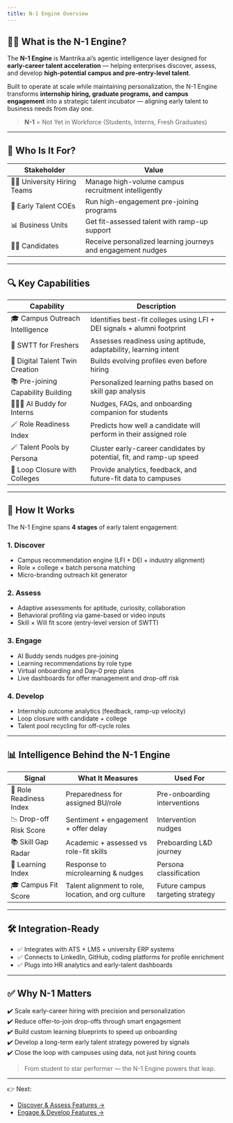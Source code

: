 ```yaml
---
title: N-1 Engine Overview
---
```


## 👩‍🎓 What is the N-1 Engine?

The **N-1 Engine** is Mantrika.ai’s agentic intelligence layer designed for **early-career talent acceleration** — helping enterprises discover, assess, and develop **high-potential campus and pre-entry-level talent**.

Built to operate at scale while maintaining personalization, the N-1 Engine transforms **internship hiring, graduate programs, and campus engagement** into a strategic talent incubator — aligning early talent to business needs from day one.

> **N-1** = Not Yet in Workforce (Students, Interns, Fresh Graduates)

---

## 🎯 Who Is It For?

| Stakeholder | Value |
|-------------|-------|
| 🧑‍🏫 University Hiring Teams | Manage high-volume campus recruitment intelligently |
| 🏢 Early Talent COEs | Run high-engagement pre-joining programs |
| 📊 Business Units | Get fit-assessed talent with ramp-up support |
| 🧑‍🎓 Candidates | Receive personalized learning journeys and engagement nudges |

---

## 🔍 Key Capabilities

| Capability | Description |
|------------|-------------|
| 🎓 Campus Outreach Intelligence | Identifies best-fit colleges using LFI + DEI signals + alumni footprint |
| 🧠 SWTT for Freshers | Assesses readiness using aptitude, adaptability, learning intent |
| 🧬 Digital Talent Twin Creation | Builds evolving profiles even before hiring |
| 📚 Pre-joining Capability Building | Personalized learning paths based on skill gap analysis |
| 🧑‍🤝‍🧑 AI Buddy for Interns | Nudges, FAQs, and onboarding companion for students |
| 🪄 Role Readiness Index | Predicts how well a candidate will perform in their assigned role |
| 🪄 Talent Pools by Persona | Cluster early-career candidates by potential, fit, and ramp-up speed |
| 🔁 Loop Closure with Colleges | Provide analytics, feedback, and future-fit data to campuses |

---

## 🧩 How It Works

The N-1 Engine spans **4 stages** of early talent engagement:

### 1. **Discover**
- Campus recommendation engine (LFI + DEI + industry alignment)
- Role × college × batch persona matching
- Micro-branding outreach kit generator

### 2. **Assess**
- Adaptive assessments for aptitude, curiosity, collaboration
- Behavioral profiling via game-based or video inputs
- Skill × Will fit score (entry-level version of SWTT)

### 3. **Engage**
- AI Buddy sends nudges pre-joining
- Learning recommendations by role type
- Virtual onboarding and Day-0 prep plans
- Live dashboards for offer management and drop-off risk

### 4. **Develop**
- Internship outcome analytics (feedback, ramp-up velocity)
- Loop closure with candidate + college
- Talent pool recycling for off-cycle roles

---

## 📊 Intelligence Behind the N-1 Engine

| Signal | What It Measures | Used For |
|--------|------------------|----------|
| 🎯 Role Readiness Index | Preparedness for assigned BU/role | Pre-onboarding interventions |
| 📉 Drop-off Risk Score | Sentiment + engagement + offer delay | Intervention nudges |
| 📚 Skill Gap Radar | Academic + assessed vs role-fit skills | Preboarding L&D journey |
| 🧬 Learning Index | Response to microlearning & nudges | Persona classification |
| 🎓 Campus Fit Score | Talent alignment to role, location, and org culture | Future campus targeting strategy |

---

## 🛠️ Integration-Ready

- ✅ Integrates with ATS + LMS + university ERP systems
- ✅ Connects to LinkedIn, GitHub, coding platforms for profile enrichment
- ✅ Plugs into HR analytics and early-talent dashboards

---

## ✅ Why N-1 Matters

✔️ Scale early-career hiring with precision and personalization  
✔️ Reduce offer-to-join drop-offs through smart engagement  
✔️ Build custom learning blueprints to speed up onboarding  
✔️ Develop a long-term early talent strategy powered by signals  
✔️ Close the loop with campuses using data, not just hiring counts

> From student to star performer — the N-1 Engine powers that leap.

---

👉 Next:
- [Discover & Assess Features →](/n1-engine/discover-assess)
- [Engage & Develop Features →](/n1-engine/engage-develop)


